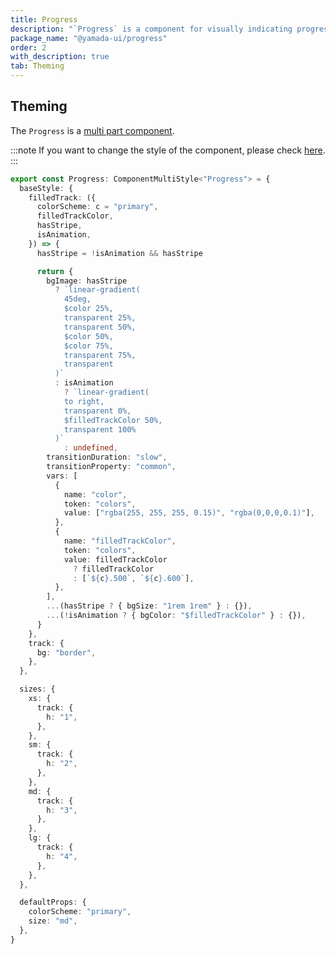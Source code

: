 ```yaml
---
title: Progress
description: "`Progress` is a component for visually indicating progress."
package_name: "@yamada-ui/progress"
order: 2
with_description: true
tab: Theming
---
```


## Theming

The `Progress` is a [multi part component](/styled-system/theming/component-styles#multi-part-components).

:::note
If you want to change the style of the component, please check [here](/styled-system/theming/customize-theme#changing-the-style-of-components).
:::

```ts
export const Progress: ComponentMultiStyle<"Progress"> = {
  baseStyle: {
    filledTrack: ({
      colorScheme: c = "primary",
      filledTrackColor,
      hasStripe,
      isAnimation,
    }) => {
      hasStripe = !isAnimation && hasStripe

      return {
        bgImage: hasStripe
          ? `linear-gradient(
            45deg,
            $color 25%,
            transparent 25%,
            transparent 50%,
            $color 50%,
            $color 75%,
            transparent 75%,
            transparent
          )`
          : isAnimation
            ? `linear-gradient(
            to right,
            transparent 0%,
            $filledTrackColor 50%,
            transparent 100%
          )`
            : undefined,
        transitionDuration: "slow",
        transitionProperty: "common",
        vars: [
          {
            name: "color",
            token: "colors",
            value: ["rgba(255, 255, 255, 0.15)", "rgba(0,0,0,0.1)"],
          },
          {
            name: "filledTrackColor",
            token: "colors",
            value: filledTrackColor
              ? filledTrackColor
              : [`${c}.500`, `${c}.600`],
          },
        ],
        ...(hasStripe ? { bgSize: "1rem 1rem" } : {}),
        ...(!isAnimation ? { bgColor: "$filledTrackColor" } : {}),
      }
    },
    track: {
      bg: "border",
    },
  },

  sizes: {
    xs: {
      track: {
        h: "1",
      },
    },
    sm: {
      track: {
        h: "2",
      },
    },
    md: {
      track: {
        h: "3",
      },
    },
    lg: {
      track: {
        h: "4",
      },
    },
  },

  defaultProps: {
    colorScheme: "primary",
    size: "md",
  },
}
```
